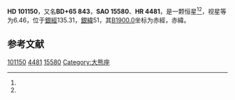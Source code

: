 {{Starbox begin
| name = HD 101150
}}
{{Starbox observe
| epoch = [[J2000.0|J2000.0]]
| constell = {{星座名待查}}<ref name=SIMBAD>{{cite web
 | url=http://simbad.u-strasbg.fr/simbad/sim-id?Ident=HR+4481
 | title=Pulsating variable Star
 | publisher=Centre de Données astronomiques de Strasbourg
 | work=SIMBAD
 | accessdate=2012-07-13
 | archive-date=2016-03-18
 | archive-url=https://web.archive.org/web/20160318153741/http://simbad.u-strasbg.fr/simbad/sim-id?Ident=HR+4481
 | dead-url=no
 }}</ref><ref name=DATA>{{cite web
 | url=http://vizier.u-strasbg.fr/viz-bin/VizieR-5?-out.add=.&-source=5050&-corr=PK=HR&-out.max=9999&HR=4481
 | title=VizieR Detailed Page
 | accessdate=2012-07-13
 | archive-date=2019-02-16
 | archive-url=https://web.archive.org/web/20190216075406/http://vizier.u-strasbg.fr/viz-bin/VizieR-5?-out.add=.&-source=5050&-corr=PK=HR&-out.max=9999&HR=4481
 | dead-url=no
 }}</ref>
| 星官 = 
| ra = {{RA|11|38|49.2}}<ref name=SIMBAD /><ref name=DATA />
| dec = {{DEC|+64|20|49}}<ref name=SIMBAD /><ref name=DATA />
| appmag_v = 6.46<ref name=SIMBAD /><ref name=DATA />
}}
{{Starbox character
| class = A5IV<ref name=SIMBAD /><ref name=DATA />
| b-v = <ref name=SIMBAD /><ref name=DATA />
| u-b = <ref name=SIMBAD /><ref name=DATA />
| r-i = <ref name=SIMBAD /><ref name=DATA />
| variable = 
}}
{{Starbox astrometry
| radial_v = 
| prop_mo_ra = -22
| parallax = 0.004
| p_error =
}}
{{Starbox catalog
| names =BD+65 843，[[SAO星表|SAO]] 15580，[[HD星表|HD]] 101150，[[HR星表|HR]] 4481}}
{{Starbox reference |Simbad=HR+4481}}
{{Starbox end}}

'''HD 101150'''，又名'''BD+65 843'''，'''SAO 15580'''、'''HR 4481'''，是一颗恒星<ref name=SIMBAD /><ref name=DATA />，视星等为6.46，位于[[銀道座標系|銀經]]135.31，[[銀道座標系|銀緯]]51，其[[B1900.0|B1900.0]]坐标为赤經{{RA|11|33|12.1}}，赤緯{{DEC|+64|51|2}}。

== 参考文献 ==
{{reflist}}

{{star-stub}}

[[Category:HD和HDE天體|101150]]
[[Category:HR天體|4481]]
[[Category:SAO天體|15580]]
[[Category:大熊座|Category:大熊座]]